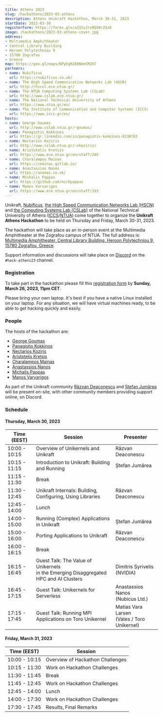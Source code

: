 ```yaml
---
title: Athens 2023
slug: /hackathons/2023-03-athens
description: Athens Unikraft Hackathon, March 30-31, 2023
startDate: 2023-03-30
registerForm: https://forms.gle/a315sJrzRQV8rZdz8
image: /hackathons/2023-03-athens-cover.jpg
address:
- Multimedia Amphitheater
- Central Library Building
- Heroon Polytechniou 9
- 15780 Zografou
- Greece
map: https://goo.gl/maps/NPyEgR286NdeCM2X7
partners:
- name: Nubificus
  url: https://nubificus.co.uk/
- name: The High Speed Communication Networks Lab (HSCN)
  url: http://hscnl.ece.ntua.gr/
- name: The NTUA Computing Systems Lab (CSLab)
  url: http://www.cslab.ece.ntua.gr/
- name: The National Technical University of Athens
  url: https://www.ntua.gr/en/
- name: The Institute of Communication and Computer Systems (ICCS)
  url: https://www.iccs.gr/en/
hosts:
- name: George Goumas
  url: http://www.cslab.ntua.gr/~goumas/
- name: Panagiotis Kokkinos
  url: https://gr.linkedin.com/in/panagiotis-kokkinos-8238783
- name: Nectarios Koziris
  url: http://www.cslab.ntua.gr/~nkoziris/
- name: Aristotelis Kretsis
  url: https://www.ece.ntua.gr/en/staff/245
- name: Charalampos Mainas
  url: https://cmainas.gitlab.io/
- name: Anastassios Nanos
  url: https://ananos.co.uk/
- name: Michalis Pappas
  url: https://github.com/michpappas
- name: Manos Varvarigos
  url: https://www.ece.ntua.gr/en/staff/193
---
```


Unikraft, [Nubificus](https://nubificus.co.uk/), [the High Speed Communication Networks Lab (HSCN)](http://hscnl.ece.ntua.gr/) and [the Computing Systems Lab (CSLab)](http://www.cslab.ece.ntua.gr/) of the National Technical University of Athens ([ICCS](https://www.iccs.gr/en/)/[NTUA](https://www.ntua.gr/en/)) come together to organize the **Unikraft Athens Hackathon** to be held on Thursday and Friday, March 30-31, 2023.

The hackathon will take place as an in-person event at the Multimedia Amphitheater at the Zografou campus of NTUA.
The full address is: [Multimedia Amphitheater, Central Library Building, Heroon Polytechniou 9, 15780 Zografou, Greece](https://goo.gl/maps/NPyEgR286NdeCM2X7).

Support information and discussions will take place on [Discord](http://bit.ly/UnikraftDiscord) on the `#hack-athens23` channel.

### Registration

To take part in the hackathon please fill this [registration form](https://forms.gle/a315sJrzRQV8rZdz8) by **Sunday, March 26, 2023, 11pm CET**.

Please bring your own laptop.
It's best if you have a native Linux installed on your laptop.
For any situation, we will have virtual machines ready, to be able to get hacking quickly and easily.

### People

The hosts of the hackathon are:

* [George Goumas](http://www.cslab.ntua.gr/~goumas/)
* [Panagiotis Kokkinos](https://gr.linkedin.com/in/panagiotis-kokkinos-8238783)
* [Nectarios Koziris](http://www.cslab.ntua.gr/~nkoziris/)
* [Aristotelis Kretsis](https://www.ece.ntua.gr/en/staff/245)
* [Charalampos Mainas](https://cmainas.gitlab.io/)
* [Anastassios Nanos](https://ananos.co.uk/)
* [Michalis Pappas](https://github.com/michpappas)
* [Manos Varvarigos](https://www.ece.ntua.gr/en/staff/193)

As part of the Unikraft community [Răzvan Deaconescu](https://github.com/razvand/) and [Ștefan Jumărea](https://github.com/StefanJum) will be present on-site, with other community members providing support online, on Discord.

### Schedule

#### Thursday, March 30, 2023

| Time (EEST)   | Session                                                              | Presenter          |
| ------------- | -------------------------------------------------------------------- | ------------------ |
| 10:00 - 10:15 | Overview of Unikernels and Unikraft                                  | Răzvan Deaconescu  |
| 10:15 - 11:15 | Introduction to Unikraft: Building and Running                       | Ștefan Jumărea     |
| 11:15 - 11:30 | Break                                                                |                    |
| 11:30 - 12:45 | Unikraft Internals: Building, Configuring, Using Libraries           | Răzvan Deaconescu  |
| 12:45 - 14:00 | Lunch                                                                |                    |
| 14:00 - 15:00 | Running (Complex) Applications in Unikraft                           | Ștefan Jumărea     |
| 15:00 - 16:00 | Porting Applications to Unikraft                                     | Răzvan Deaconescu  |
| 16:00 - 16:15 | Break                                                                |                    |
| 16:15 - 16:45 | Guest Talk: The Value of Unikernels <br /> in the Emerging Disaggregated HPC and AI Clusters | Dimitris Syrivelis <br /> (NVIDIA) |
| 16:45 - 17:15 | Guest Talk: Unikernels for Serverless                                | Anastassios Nanos <br /> (Nubicus Ltd.) |
| 17:15 - 17:45 | Guest Talk: Running MPI Applications on Toro Unikernel               | Matias Vara Larsen <br /> (Vates / Toro Unikernel) |

#### Friday, March 31, 2023

| Time (EEST)   | Session                                             |
| ------------- | --------------------------------------------------- |
| 10:00 - 10:15 | Overview of Hackathon Challenges                    |
| 10:15 - 11:30 | Work on Hackathon Challenges                        |
| 11:30 - 11:45 | Break                                               |
| 11:45 - 12:45 | Work on Hackathon Challenges                        |
| 12:45 - 14:00 | Lunch                                               |
| 14:00 - 17:30 | Work on Hackathon Challenges                        |
| 17:30 - 17:45 | Results, Final Remarks                              |
